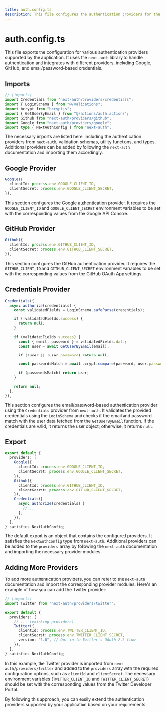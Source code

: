 ```yaml
---
title: auth.config.ts
description: This file configures the authentication providers for the application using the next-auth library.
---
```


# auth.config.ts

This file exports the configuration for various authentication providers supported by the application. It uses the `next-auth` library to handle authentication and integrates with different providers, including Google, GitHub, and email/password-based credentials.

## Imports

```typescript
// [imports]
import Credentials from "next-auth/providers/credentials";
import { LoginSchema } from "@/validations";
import bcrypt from "bcryptjs";
import { GetUserByEmail } from "@/actions/auth.actions";
import Github from "next-auth/providers/github";
import Google from "next-auth/providers/google";
import type { NextAuthConfig } from "next-auth";
```


The necessary imports are listed here, including the authentication providers from `next-auth`, validation schemas, utility functions, and types. Additional providers can be added by following the `next-auth` documentation and importing them accordingly.

## Google Provider

```typescript
Google({
  clientId: process.env.GOOGLE_CLIENT_ID,
  clientSecret: process.env.GOOGLE_CLIENT_SECRET,
}),
```

This section configures the Google authentication provider. It requires the `GOOGLE_CLIENT_ID` and `GOOGLE_CLIENT_SECRET` environment variables to be set with the corresponding values from the Google API Console.

## GitHub Provider

```typescript
Github({
  clientId: process.env.GITHUB_CLIENT_ID,
  clientSecret: process.env.GITHUB_CLIENT_SECRET,
}),
```

This section configures the GitHub authentication provider. It requires the `GITHUB_CLIENT_ID` and `GITHUB_CLIENT_SECRET` environment variables to be set with the corresponding values from the GitHub OAuth App settings.

## Credentials Provider

```typescript
Credentials({
  async authorize(credentials) {
    const validatedFields = LoginSchema.safeParse(credentials);

    if (!validatedFields.success) {
      return null;
    }

    if (validatedFields.success) {
      const { email, password } = validatedFields.data;
      const user = await GetUserByEmail(email);

      if (!user || !user.password) return null;

      const passwordsMatch = await bcrypt.compare(password, user.password);

      if (passwordsMatch) return user;
    }

    return null;
  },
}),
```

This section configures the email/password-based authentication provider using the `Credentials` provider from `next-auth`. It validates the provided credentials using the `LoginSchema` and checks if the email and password match with the user data fetched from the `GetUserByEmail` function. If the credentials are valid, it returns the user object; otherwise, it returns `null`.

## Export

```typescript
export default {
  providers: [
    Google({
      clientId: process.env.GOOGLE_CLIENT_ID,
      clientSecret: process.env.GOOGLE_CLIENT_SECRET,
    }),
    Github({
      clientId: process.env.GITHUB_CLIENT_ID,
      clientSecret: process.env.GITHUB_CLIENT_SECRET,
    }),
    Credentials({
      async authorize(credentials) {
        // ...
      },
    }),
  ],
} satisfies NextAuthConfig;
```

The default export is an object that contains the configured providers. It satisfies the `NextAuthConfig` type from `next-auth`. Additional providers can be added to the `providers` array by following the `next-auth` documentation and importing the necessary provider modules.

## Adding More Providers

To add more authentication providers, you can refer to the `next-auth` documentation and import the corresponding provider modules. Here's an example of how you can add the Twitter provider:

```typescript
// [imports]
import Twitter from "next-auth/providers/twitter";

export default {
  providers: [
    // ... (existing providers)
    Twitter({
      clientId: process.env.TWITTER_CLIENT_ID,
      clientSecret: process.env.TWITTER_CLIENT_SECRET,
      version: "2.0", // Opt-in to Twitter's OAuth 2.0 flow
    }),
  ],
} satisfies NextAuthConfig;
```

In this example, the Twitter provider is imported from `next-auth/providers/twitter` and added to the `providers` array with the required configuration options, such as `clientId` and `clientSecret`. The necessary environment variables (`TWITTER_CLIENT_ID` and `TWITTER_CLIENT_SECRET`) should be set with the corresponding values from the Twitter Developer Portal.

By following this approach, you can easily extend the authentication providers supported by your application based on your requirements.


